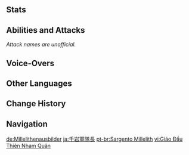{{Enemy Infobox
|image    = Enemy Millelith Sergeant Icon.png
|weakpoint = yes
|type     = Quest Enemies
|group    = Millelith
|family   = Other Human Factions
|faction  = Millelith
}}
{{Enemy Intro}}

==Stats==
{{Enemy Stats
|phys_res  = -20%
|hp_ratio  = 2.4
|hp_type   = 1
|atk_ratio = 2
}}

==Abilities and Attacks==
''Attack names are unofficial.''
{{Enemy Attacks
|name_1 = Stab
|desc_1 = Performs a quick stab with their Halberd, dealing '''100% ATK''' as {{Color|Physical DMG}}.

|name_2 = Swing
|desc_2 = Performs an sideway swing with their Halberd, dealing '''100% ATK''' as {{Color|Physical DMG}}.

|name_3 = Halberd Stab Combo
|desc_3 = Performs 3 quick stabs with their Halberd, dealing '''100% ATK''' as {{Color|Physical DMG}} with each stab.

|name_4 = Halberd Slash Combo
|desc_4 = Winds up and performs 3 slashes with the axe blade of their Halberd, dealing '''???% ATK''' as {{Color|Physical DMG}} with each slash.

|name_5 = Dodge
|desc_5 = Jumps backwards away from the player.

|name_6 = Rally
|desc_6 = The Millelith Sergeant rallies nearby Millelith Soldiers, causing them to perform 3-stab combo.
|file_6 = Millelith Soldier Stab 2
}}

==Voice-Overs==
{{VO/Enemy
|enemy                   = Millelith Sergeant
|vo_01_00_title          = Spotting the Player
|vo_01_01_file           = VO {lang}{name} - To Arms.ogg
|vo_01_01_tx_en          = To arms!
|vo_01_01_tx_zh          = 列阵，迎敌！
|vo_01_01_tx_ja          = 陣を構え、迎撃開始！
|vo_01_01_tx_ko          = {{tx}}
|vo_01_02_file           = VO {lang}{name} - Who Goes There.ogg
|vo_01_02_tx_en          = Who goes there!?
|vo_01_02_tx_zh          = 谁在那里！
|vo_01_02_tx_ja          = 誰だ！
|vo_01_02_tx_ko          = 거기 누구냐!

|vo_02_00_title          = Halberd Slash Combo
|vo_02_01_file           = VO {lang}{name} - Take This.ogg
|vo_02_01_tx_en          = Take this!
|vo_02_01_tx_zh          = 看招！
|vo_02_01_tx_ja          = くらえ！
|vo_02_01_tx_ko          = 받아라!
|vo_02_02_file           = VO {lang}{name} - Lithic Triad.ogg
|vo_02_02_tx_en          = Lithic triad!
|vo_02_02_tx_zh          = 千岩三式！
|vo_02_02_tx_ja          = 千岩三式！
|vo_02_02_tx_ko          = 천암삼식!

|vo_03_00_title          = Dodging
|vo_03_01_tx_en          = {{A|VO Millelith Sergeant - Dodging 01.ogg}} {{A|VO Millelith Sergeant - Dodging 02.ogg}} 

|vo_04_00_title          = Rallying
|vo_04_01_file           = VO {lang}{name} - Attack.ogg
|vo_04_01_tx_en          = Attack!
|vo_04_01_tx_zh          = 进攻！
|vo_04_01_tx_ja          = 進め！
|vo_04_01_tx_ko          = {{tx}}
|vo_04_02_file           = VO {lang}{name} - Take The Target Alive.ogg
|vo_04_02_tx_en          = Take the target alive!
|vo_04_02_tx_zh          = 拿下目标！
|vo_04_02_tx_ja          = 覚悟しろ！
|vo_04_02_tx_ko          = {{tx}}

|vo_05_00_title          = Defeated
|vo_05_01_file           = VO {lang}{name} - Bested.ogg
|vo_05_01_tx_en          = Bested...
|vo_05_01_tx_zh          = 技不如人…
|vo_05_01_tx_ja          = 敗れた…
|vo_05_01_tx_ko          = 아직 실력이 부족해!
|vo_05_02_file           = VO {lang}{name} - Beaten.ogg
|vo_05_02_tx_en          = Beaten...
|vo_05_02_tx_zh          = 战败了…
|vo_05_02_tx_ja          = 俺の負けだ…
|vo_05_02_tx_ko          = 패배했군...
}}

==Other Languages==
{{Other Languages
|en      = Millelith Sergeant
|zhs     = 千岩军教头
|zhs_rm  = Qiānyánjūn Jiàotóu
|zht     = 千岩軍教頭
|zht_rm  = Qiānyánjūn Jiàotóu
|zh_tl   = Millelith Instructor
|ja      = 千岩軍隊長
|ja_rm   = Sengangun Taichou
|ja_tl   = Millelith Commander
|ko      = 천암군 교관
|ko_rm   = Cheon'amgun Gyogwan
|ko_tl   = Millelith Instructor
|es      = Sargento de la Geoarmada
|es_tl   = Geoarmy Sergeant
|fr      = Instructeur des Millelithes
|fr_tl   = Millelith Instructor
|ru      = Сержант Миллелитов
|ru_tl   = Millelith Sergeant
|th      = Millelith Sergeant
|vi      = {{tt|Giáo Đầu|教头}} {{tt|Thiên Nham Quân|千岩军}}
|vi_tl   = Millelith Instructor
|de      = Millelithenausbilder
|de_tl   = Millelith Instructor
|id      = Millelith Sergeant
|pt      = Sargento Millelith
|pt_tl   = Millelith Sergeant
|tr      = Taşordu Çavuşu
|tr_tl   = 
|it      = Sergente dei Milleliti
|it_tl   = 
}}

==Change History==
{{Change History|1.0}}

==Navigation==
{{Enemy Navbox|Special}}

[[de:Millelithenausbilder]]
[[ja:千岩軍隊長]]
[[pt-br:Sargento Millelith]]
[[vi:Giáo Đầu Thiên Nham Quân]]